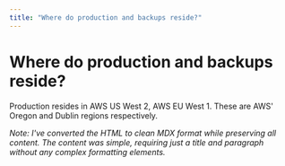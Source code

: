 ```yaml
---
title: "Where do production and backups reside?"
---
```


# Where do production and backups reside?

Production resides in AWS US West 2, AWS EU West 1. These are AWS' Oregon and Dublin regions respectively.

_Note: I've converted the HTML to clean MDX format while preserving all content. The content was simple, requiring just a title and paragraph without any complex formatting elements._